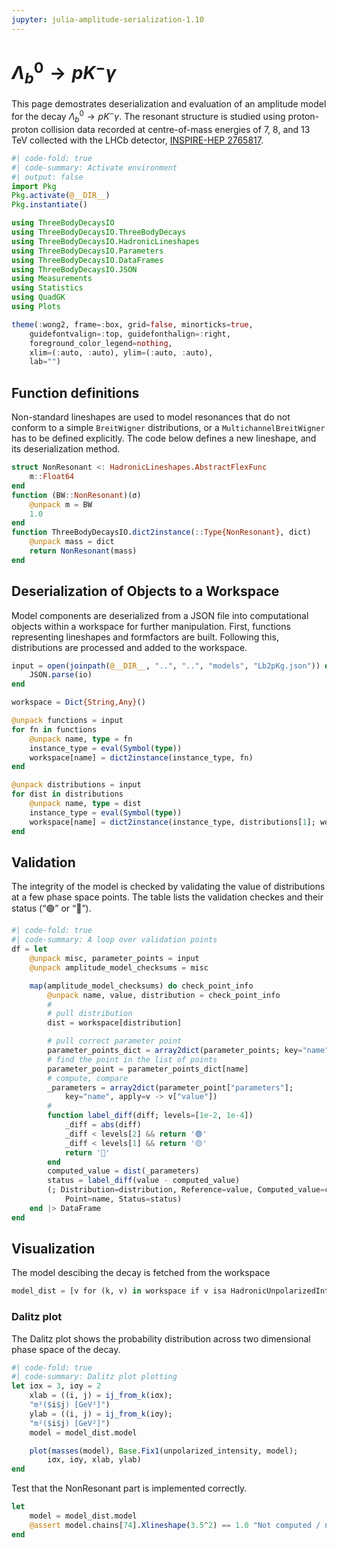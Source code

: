 ```yaml
---
jupyter: julia-amplitude-serialization-1.10
---
```


# $\Lambda_b^0 \to p K^- \gamma$

This page demostrates deserialization and evaluation of an amplitude model for the decay $\Lambda_b^0 \to p K^- \gamma$. The resonant structure is studied using proton-proton collision data recorded at centre-of-mass energies of $7$, $8$, and $13$ TeV collected with the LHCb detector, [INSPIRE-HEP 2765817](https://inspirehep.net/literature/2765817).

```julia
#| code-fold: true
#| code-summary: Activate environment
#| output: false
import Pkg
Pkg.activate(@__DIR__)
Pkg.instantiate()

using ThreeBodyDecaysIO
using ThreeBodyDecaysIO.ThreeBodyDecays
using ThreeBodyDecaysIO.HadronicLineshapes
using ThreeBodyDecaysIO.Parameters
using ThreeBodyDecaysIO.DataFrames
using ThreeBodyDecaysIO.JSON
using Measurements
using Statistics
using QuadGK
using Plots

theme(:wong2, frame=:box, grid=false, minorticks=true,
    guidefontvalign=:top, guidefonthalign=:right,
    foreground_color_legend=nothing,
    xlim=(:auto, :auto), ylim=(:auto, :auto),
    lab="")
```

## Function definitions

Non-standard lineshapes are used to model resonances that do not conform to a simple `BreitWigner` distributions, or a `MultichannelBreitWigner` has to be defined explicitly.
The code below defines a new lineshape, and its deserialization method.

```julia
struct NonResonant <: HadronicLineshapes.AbstractFlexFunc
    m::Float64
end
function (BW::NonResonant)(σ)
    @unpack m = BW
    1.0
end
function ThreeBodyDecaysIO.dict2instance(::Type{NonResonant}, dict)
    @unpack mass = dict
    return NonResonant(mass)
end
```

## Deserialization of Objects to a Workspace

Model components are deserialized from a JSON file into computational objects within a workspace for further manipulation. First, functions representing lineshapes and formfactors are built. Following this, distributions are processed and added to the workspace.

```julia
input = open(joinpath(@__DIR__, "..", "..", "models", "Lb2pKg.json")) do io
    JSON.parse(io)
end

workspace = Dict{String,Any}()

@unpack functions = input
for fn in functions
    @unpack name, type = fn
    instance_type = eval(Symbol(type))
    workspace[name] = dict2instance(instance_type, fn)
end

@unpack distributions = input
for dist in distributions
    @unpack name, type = dist
    instance_type = eval(Symbol(type))
    workspace[name] = dict2instance(instance_type, distributions[1]; workspace)
end
```

## Validation

The integrity of the model is checked by validating the value of distributions at a few phase space points.
The table lists the validation checkes and their status ("🟢" or "🔴").

```julia
#| code-fold: true
#| code-summary: A loop over validation points
df = let
    @unpack misc, parameter_points = input
    @unpack amplitude_model_checksums = misc

    map(amplitude_model_checksums) do check_point_info
        @unpack name, value, distribution = check_point_info
        #
        # pull distribution
        dist = workspace[distribution]

        # pull correct parameter point
        parameter_points_dict = array2dict(parameter_points; key="name")
        # find the point in the list of points
        parameter_point = parameter_points_dict[name]
        # compute, compare
        _parameters = array2dict(parameter_point["parameters"];
            key="name", apply=v -> v["value"])
        #
        function label_diff(diff; levels=[1e-2, 1e-4])
            _diff = abs(diff)
            _diff < levels[2] && return '🟢'
            _diff < levels[1] && return '🟡'
            return '🔴'
        end
        computed_value = dist(_parameters)
        status = label_diff(value - computed_value)
        (; Distribution=distribution, Reference=value, Computed_value=computed_value,
            Point=name, Status=status)
    end |> DataFrame
end
```

## Visualization

The model descibing the decay is fetched from the workspace

```julia
model_dist = [v for (k, v) in workspace if v isa HadronicUnpolarizedIntensity] |> first;
```

### Dalitz plot

The Dalitz plot shows the probability distribution across two dimensional phase space of the decay.

```julia
#| code-fold: true
#| code-summary: Dalitz plot plotting
let iσx = 3, iσy = 2
    xlab = ((i, j) = ij_from_k(iσx);
    "m²($i$j) [GeV²]")
    ylab = ((i, j) = ij_from_k(iσy);
    "m²($i$j) [GeV²]")
    model = model_dist.model

    plot(masses(model), Base.Fix1(unpolarized_intensity, model);
        iσx, iσy, xlab, ylab)
end
```

Test that the NonResonant part is implemented correctly.

```julia
let
    model = model_dist.model
    @assert model.chains[74].Xlineshape(3.5^2) == 1.0 "Not computed / normalized correctly"
end
```

